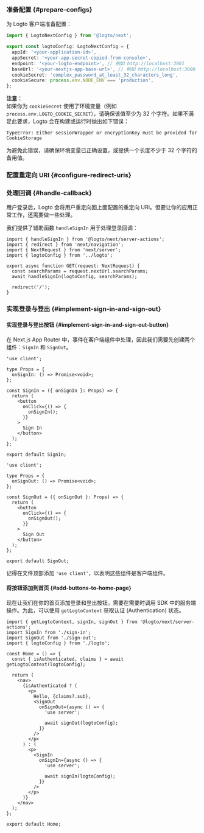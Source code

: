 

### 准备配置 \{#prepare-configs}

为 Logto 客户端准备配置：

```ts title="app/logto.ts"
import { LogtoNextConfig } from '@logto/next';

export const logtoConfig: LogtoNextConfig = {
  appId: '<your-application-id>',
  appSecret: '<your-app-secret-copied-from-console>',
  endpoint: '<your-logto-endpoint>', // 例如 http://localhost:3001
  baseUrl: '<your-nextjs-app-base-url>', // 例如 http://localhost:3000
  cookieSecret: 'complex_password_at_least_32_characters_long',
  cookieSecure: process.env.NODE_ENV === 'production',
};
```

**注意：**  
如果你为 `cookieSecret` 使用了环境变量（例如 `process.env.LOGTO_COOKIE_SECRET`），请确保该值至少为 32 个字符。如果不满足此要求，Logto 会在构建或运行时抛出如下错误：

`TypeError: Either sessionWrapper or encryptionKey must be provided for CookieStorage`

为避免此错误，请确保环境变量已正确设置，或提供一个长度不少于 32 个字符的备用值。

### 配置重定向 URI \{#configure-redirect-uris}

<SignInFlowSummary />

<AssumingUrl />

<WebConfigureRedirectUris />

### 处理回调 \{#handle-callback}

用户登录后，Logto 会将用户重定向回上面配置的重定向 URI。但要让你的应用正常工作，还需要做一些处理。

我们提供了辅助函数 `handleSignIn` 用于处理登录回调：

```tsx title="app/callback/route.ts"
import { handleSignIn } from '@logto/next/server-actions';
import { redirect } from 'next/navigation';
import { NextRequest } from 'next/server';
import { logtoConfig } from '../logto';

export async function GET(request: NextRequest) {
  const searchParams = request.nextUrl.searchParams;
  await handleSignIn(logtoConfig, searchParams);

  redirect('/');
}
```

### 实现登录与登出 \{#implement-sign-in-and-sign-out}

#### 实现登录与登出按钮 \{#implement-sign-in-and-sign-out-button}

在 Next.js App Router 中，事件在客户端组件中处理，因此我们需要先创建两个组件：`SignIn` 和 `SignOut`。

```tsx title="app/sign-in.tsx"
'use client';

type Props = {
  onSignIn: () => Promise<void>;
};

const SignIn = ({ onSignIn }: Props) => {
  return (
    <button
      onClick={() => {
        onSignIn();
      }}
    >
      Sign In
    </button>
  );
};

export default SignIn;
```

```tsx title="app/sign-out.tsx"
'use client';

type Props = {
  onSignOut: () => Promise<void>;
};

const SignOut = ({ onSignOut }: Props) => {
  return (
    <button
      onClick={() => {
        onSignOut();
      }}
    >
      Sign Out
    </button>
  );
};

export default SignOut;
```

记得在文件顶部添加 `'use client'`，以表明这些组件是客户端组件。

#### 将按钮添加到首页 \{#add-buttons-to-home-page}

<ServerActionsTip />

现在让我们在你的首页添加登录和登出按钮。需要在需要时调用 SDK 中的服务端操作。为此，可以使用 `getLogtoContext` 获取认证 (Authentication) 状态。

```tsx title="app/page.tsx"
import { getLogtoContext, signIn, signOut } from '@logto/next/server-actions';
import SignIn from './sign-in';
import SignOut from './sign-out';
import { logtoConfig } from './logto';

const Home = () => {
  const { isAuthenticated, claims } = await getLogtoContext(logtoConfig);

  return (
    <nav>
      {isAuthenticated ? (
        <p>
          Hello, {claims?.sub},
          <SignOut
            onSignOut={async () => {
              'use server';

              await signOut(logtoConfig);
            }}
          />
        </p>
      ) : (
        <p>
          <SignIn
            onSignIn={async () => {
              'use server';

              await signIn(logtoConfig);
            }}
          />
        </p>
      )}
    </nav>
  );
};

export default Home;
```

<Checkpoint />

